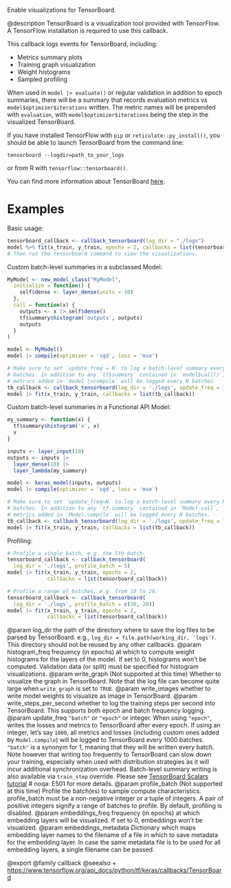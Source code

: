 Enable visualizations for TensorBoard.

@description
TensorBoard is a visualization tool provided with TensorFlow. A TensorFlow
installation is required to use this callback.

This callback logs events for TensorBoard, including:

* Metrics summary plots
* Training graph visualization
* Weight histograms
* Sampled profiling

When used in `model |> evaluate()` or regular validation
in addition to epoch summaries, there will be a summary that records
evaluation metrics vs `model$optimizer$iterations` written. The metric names
will be prepended with `evaluation`, with `model$optimizer$iterations` being
the step in the visualized TensorBoard.

If you have installed TensorFlow with `pip` or `reticulate::py_install()`, you should be able
to launch TensorBoard from the command line:

```
tensorboard --logdir=path_to_your_logs
```
or from R with `tensorflow::tensorboard()`.

You can find more information about TensorBoard
[here](https://www.tensorflow.org/get_started/summaries_and_tensorboard).

# Examples
Basic usage:

```r
tensorboard_callback <- callback_tensorboard(log_dir = "./logs")
model %>% fit(x_train, y_train, epochs = 2, callbacks = list(tensorboard_callback))
# Then run the tensorboard command to view the visualizations.
```

Custom batch-level summaries in a subclassed Model:

```r
MyModel <- new_model_class("MyModel",
  initialize = function() {
    self$dense <- layer_dense(units = 10)
  },
  call = function(x) {
    outputs <- x |> self$dense()
    tf$summary$histogram('outputs', outputs)
    outputs
  }
)

model <- MyModel()
model |> compile(optimizer = 'sgd', loss = 'mse')

# Make sure to set `update_freq = N` to log a batch-level summary every N
# batches. In addition to any `tf$summary` contained in `model$call()`,
# metrics added in `model |>compile` will be logged every N batches.
tb_callback <- callback_tensorboard(log_dir = './logs', update_freq = 1)
model |> fit(x_train, y_train, callbacks = list(tb_callback))
```

Custom batch-level summaries in a Functional API Model:

```r
my_summary <- function(x) {
  tf$summary$histogram('x', x)
  x
}

inputs <- layer_input(10)
outputs <- inputs |>
  layer_dense(10) |>
  layer_lambda(my_summary)

model <- keras_model(inputs, outputs)
model |> compile(optimizer = 'sgd', loss = 'mse')

# Make sure to set `update_freq=N` to log a batch-level summary every N
# batches. In addition to any `tf.summary` contained in `Model.call`,
# metrics added in `Model.compile` will be logged every N batches.
tb_callback <- callback_tensorboard(log_dir = './logs', update_freq = 1)
model |> fit(x_train, y_train, callbacks = list(tb_callback))
```

Profiling:

```r
# Profile a single batch, e.g. the 5th batch.
tensorboard_callback <- callback_tensorboard(
  log_dir = './logs', profile_batch = 5)
model |> fit(x_train, y_train, epochs = 2,
             callbacks = list(tensorboard_callback))

# Profile a range of batches, e.g. from 10 to 20.
tensorboard_callback <- callback_tensorboard(
  log_dir = './logs', profile_batch = c(10, 20))
model |> fit(x_train, y_train, epochs = 2,
             callbacks = list(tensorboard_callback))
```

@param log_dir the path of the directory where to save the log files to be
    parsed by TensorBoard. e.g.,
    `log_dir = file.path(working_dir, 'logs')`.
    This directory should not be reused by any other callbacks.
@param histogram_freq frequency (in epochs) at which to compute
    weight histograms for the layers of the model. If set to 0,
    histograms won't be computed. Validation data (or split) must be
    specified for histogram visualizations.
@param write_graph (Not supported at this time)
    Whether to visualize the graph in TensorBoard.
    Note that the log file can become quite large
    when `write_graph` is set to `TRUE`.
@param write_images whether to write model weights to visualize as image in
    TensorBoard.
@param write_steps_per_second whether to log the training steps per second
    into TensorBoard. This supports both epoch and batch frequency
    logging.
@param update_freq `"batch"` or `"epoch"` or integer. When using `"epoch"`,
    writes the losses and metrics to TensorBoard after every epoch.
    If using an integer, let's say `1000`, all metrics and losses
    (including custom ones added by `Model.compile`) will be logged to
    TensorBoard every 1000 batches. `"batch"` is a synonym for 1,
    meaning that they will be written every batch.
    Note however that writing too frequently to TensorBoard can slow
    down your training, especially when used with distribution
    strategies as it will incur additional synchronization overhead.
    Batch-level summary writing is also available via `train_step`
    override. Please see
    [TensorBoard Scalars tutorial](
        https://www.tensorflow.org/tensorboard/scalars_and_keras#batch-level_logging)  # noqa: E501
    for more details.
@param profile_batch (Not supported at this time)
    Profile the batch(es) to sample compute characteristics.
    profile_batch must be a non-negative integer or a tuple of integers.
    A pair of positive integers signify a range of batches to profile.
    By default, profiling is disabled.
@param embeddings_freq frequency (in epochs) at which embedding layers will be
    visualized. If set to 0, embeddings won't be visualized.
@param embeddings_metadata Dictionary which maps embedding layer names to the
    filename of a file in which to save metadata for the embedding layer.
    In case the same metadata file is to be
    used for all embedding layers, a single filename can be passed.

@export
@family callback
@seealso
+ <https://www.tensorflow.org/api_docs/python/tf/keras/callbacks/TensorBoard>
